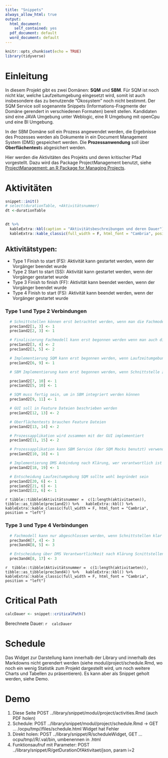 ```yaml
---
title: "Snippets"
always_allow_html: true
output:
  html_document:
    self_contained: yes
  pdf_document: default
  word_document: default
---
```


```r
knitr::opts_chunk$set(echo = TRUE)
library(tidyverse)
```

# Einleitung
In diesem Projekt gibt es zwei Domänen: **SQM** und **SBM**. Für SQM ist noch nicht klar, welche Laufzeitumgebung eingesetzt wird, somit ist auch insbesondere das zu benutzende "Ökosystem" noch nicht bestimmt. Der SQM Service soll sogenannte Snippets (Informations-Fragmente der Domäne gerendert in verschiedenen Formaten) bereit stellen. Kandidaten sind eine JAVA Umgebung unter Weblogic, eine R Umgebung mit openCpu und eine BI Umgebung. 

In der SBM Domäne soll ein Prozess angewendet werden, die Ergebnisse des Prozesses werden als Dokumente in ein Document Management System (DMS) gespeichert werden. Die **Prozessanwendung** soll über **Oberflächentest**s abgesichert werden. 

Hier werden die Aktivitäten des Projekts und deren kritischer Pfad vorgestellt. Dazu wird das Package ProjectManagement benutzt, siehe [ProjectManagement: an R Package for
Managing Projects](https://rjournal.github.io/archive/2020/RJ-2020-009/RJ-2020-009.pdf).


# Aktivitäten

```r
snippet::init()
# select(durationTable, +Aktivitätsnummer)
dt <-durationTable
  
```

```r
dt %>%
  kableExtra::kbl(caption = "Aktivitätsbeschreibungen und deren Dauer") %>%
  kableExtra::kable_classic(full_width = F, html_font = "Cambria", position = "left")
```

## Aktivitätstypen:

- Type 1 Finish to start (FS): Aktivität kann gestartet werden, wenn der Vorgänger beendet wurde
- Type 2 Start to start (SS): Aktivität kann gestartet werden, wenn der Vorgänger gestartet wurde
- Type 3 Finish to finish (FF): Aktivität kann beendet werden, wenn der Vorgänger beendet wurde
- Type 4 Finish to start (FS): Aktivität kann beendet werden, wenn der Vorgänger gestartet wurde

### Type 1 und Type 2 Verbindungen
```r
  # Schnittstellen können erst betrachtet werden, wenn man die Fachmodelle inspiziert hat
  prec1and2[1, 3] <- 1
  prec1and2[2, 3] <- 1

  # Finalisierung Fachmodell kann erst begonnen werden wenn man auch die Schnittstellen betrachtet
  prec1and2[3, 4] <- 2
  prec1and2[3, 5] <- 2

  # Implementierung SQM kann erst begonnen werden, wenn Laufzeitumgebung bekannt
  prec1and2[6, 9] <- 1

  # SBM Implementierung kann erst begonnen werden, wenn Schnittstelle zu SQM klar ist und Fachmodell steht

  prec1and2[7, 10] <- 1
  prec1and2[5, 10] <- 1

  # SQM muss fertig sein, um in SBM integriert werden können
  prec1and2[9, 11] <- 1

  # GUI soll in Feature Dateien beschrieben werden
  prec1and2[12, 13] <- 2

  # Oberflächentests brauchen Feature Dateien
  prec1and2[13, 14] <- 2

  # Prozessapplikation wird zusammen mit der GUI implementiert
  prec1and2[11, 15] <- 2

  # Prozessapplikation kann SBM Service (der SQM Mocks benutzt) verwenden
  prec1and2[10, 16] <- 1

  # Implementierung DMS Anbindung nach Klärung, wer verantwortlich ist
  prec1and2[18, 19] <- 1

  # Entscheidung Laufzeitumgebung SQM sollte wohl begründet sein
  prec1and2[20, 6] <- 1
  prec1and2[21, 6] <- 1
  prec1and2[22, 6] <- 1
```

`r tibble::tibble(Aktivitätsnummer =  c(1:length(aktivitaeten)), tibble::as_tibble(prec1and2)) %>%
  kableExtra::kbl() %>%
  kableExtra::kable_classic(full_width = F, html_font = "Cambria", position = "left")`

### Type 3 und Type 4 Verbindungen
```r

  # Fachmodell kann nur abgeschlossen werden, wenn Schnittstellen klar sind
  prec3and4[7, 4] <- 3
  prec3and4[8, 5] <- 3

  # Entscheidung über DMS Verantwortlichkeit nach Klärung Scnittstellen SBM
  prec3and4[8, 17] <- 3
```

`r  tibble::tibble(Aktivitätsnummer =  c(1:length(aktivitaeten)), tibble::as_tibble(prec3and4)) %>%
  kableExtra::kbl() %>%
  kableExtra::kable_classic(full_width = F, html_font = "Cambria", position = "left")`

# Critical Path


```r
calcDauer <- snippet::criticalPath()
```
Berechnete Dauer: `r  calcDauer`


# Schedule
Das Widget zur Darstellung kann innerhalb der Library und innerhalb des Markdowns nicht gerendert werden (siehe modul/project/schedule.Rmd, wo noch ein wenig Statistik zum Projekt dargestellt wird, um noch weitere Charts und Tabellen zu präsentieren). Es kann aber als Snippet geholt werden, siehe Demo.

# Demo
1. Diese Seite POST ../library/snippet/modul/project/activities.Rmd (auch PDF holen)
2. Schedule: POST ../library/snippet/modul/project/schedule.Rmd
   -> GET ... /ocpu/tmp/<id>/files/schedule.html Widget hat Fehler 
3. Direkt holen: POST ../library/snippet/R/scheduleWidget, GET ...ocpu/tmp/<ID>/R/.val/bin, umbenennen in .html
4. Funktionsaufruf mit Parameter: POST ../library/snippet/R/getDurationOfAktivitaet/json, param i=2
